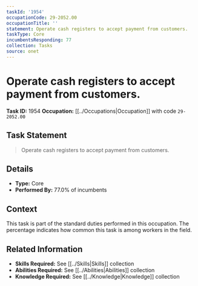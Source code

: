 ```yaml
---
taskId: '1954'
occupationCode: 29-2052.00
occupationTitle: ''
statement: Operate cash registers to accept payment from customers.
taskType: Core
incumbentsResponding: 77
collection: Tasks
source: onet
---
```

# Operate cash registers to accept payment from customers.

**Task ID:** 1954
**Occupation:** [[../Occupations|Occupation]] with code `29-2052.00`

## Task Statement

> Operate cash registers to accept payment from customers.

## Details

- **Type:** Core
- **Performed By:** 77.0% of incumbents

## Context

This task is part of the standard duties performed in this occupation. The percentage indicates how common this task is among workers in the field.

## Related Information

- **Skills Required:** See [[../Skills|Skills]] collection
- **Abilities Required:** See [[../Abilities|Abilities]] collection
- **Knowledge Required:** See [[../Knowledge|Knowledge]] collection

